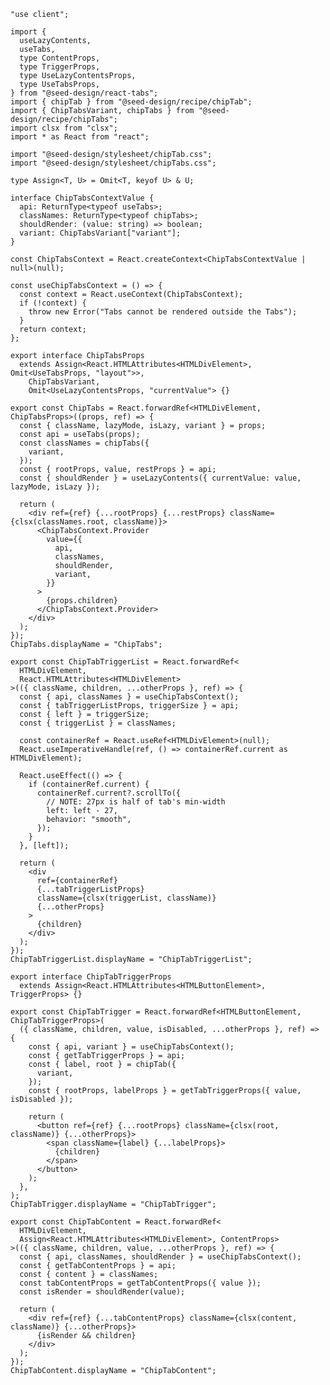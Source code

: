 ```tsx copy filename="chip-tabs.tsx"
"use client";

import {
  useLazyContents,
  useTabs,
  type ContentProps,
  type TriggerProps,
  type UseLazyContentsProps,
  type UseTabsProps,
} from "@seed-design/react-tabs";
import { chipTab } from "@seed-design/recipe/chipTab";
import { ChipTabsVariant, chipTabs } from "@seed-design/recipe/chipTabs";
import clsx from "clsx";
import * as React from "react";

import "@seed-design/stylesheet/chipTab.css";
import "@seed-design/stylesheet/chipTabs.css";

type Assign<T, U> = Omit<T, keyof U> & U;

interface ChipTabsContextValue {
  api: ReturnType<typeof useTabs>;
  classNames: ReturnType<typeof chipTabs>;
  shouldRender: (value: string) => boolean;
  variant: ChipTabsVariant["variant"];
}

const ChipTabsContext = React.createContext<ChipTabsContextValue | null>(null);

const useChipTabsContext = () => {
  const context = React.useContext(ChipTabsContext);
  if (!context) {
    throw new Error("Tabs cannot be rendered outside the Tabs");
  }
  return context;
};

export interface ChipTabsProps
  extends Assign<React.HTMLAttributes<HTMLDivElement>, Omit<UseTabsProps, "layout">>,
    ChipTabsVariant,
    Omit<UseLazyContentsProps, "currentValue"> {}

export const ChipTabs = React.forwardRef<HTMLDivElement, ChipTabsProps>((props, ref) => {
  const { className, lazyMode, isLazy, variant } = props;
  const api = useTabs(props);
  const classNames = chipTabs({
    variant,
  });
  const { rootProps, value, restProps } = api;
  const { shouldRender } = useLazyContents({ currentValue: value, lazyMode, isLazy });

  return (
    <div ref={ref} {...rootProps} {...restProps} className={clsx(classNames.root, className)}>
      <ChipTabsContext.Provider
        value={{
          api,
          classNames,
          shouldRender,
          variant,
        }}
      >
        {props.children}
      </ChipTabsContext.Provider>
    </div>
  );
});
ChipTabs.displayName = "ChipTabs";

export const ChipTabTriggerList = React.forwardRef<
  HTMLDivElement,
  React.HTMLAttributes<HTMLDivElement>
>(({ className, children, ...otherProps }, ref) => {
  const { api, classNames } = useChipTabsContext();
  const { tabTriggerListProps, triggerSize } = api;
  const { left } = triggerSize;
  const { triggerList } = classNames;

  const containerRef = React.useRef<HTMLDivElement>(null);
  React.useImperativeHandle(ref, () => containerRef.current as HTMLDivElement);

  React.useEffect(() => {
    if (containerRef.current) {
      containerRef.current?.scrollTo({
        // NOTE: 27px is half of tab's min-width
        left: left - 27,
        behavior: "smooth",
      });
    }
  }, [left]);

  return (
    <div
      ref={containerRef}
      {...tabTriggerListProps}
      className={clsx(triggerList, className)}
      {...otherProps}
    >
      {children}
    </div>
  );
});
ChipTabTriggerList.displayName = "ChipTabTriggerList";

export interface ChipTabTriggerProps
  extends Assign<React.HTMLAttributes<HTMLButtonElement>, TriggerProps> {}

export const ChipTabTrigger = React.forwardRef<HTMLButtonElement, ChipTabTriggerProps>(
  ({ className, children, value, isDisabled, ...otherProps }, ref) => {
    const { api, variant } = useChipTabsContext();
    const { getTabTriggerProps } = api;
    const { label, root } = chipTab({
      variant,
    });
    const { rootProps, labelProps } = getTabTriggerProps({ value, isDisabled });

    return (
      <button ref={ref} {...rootProps} className={clsx(root, className)} {...otherProps}>
        <span className={label} {...labelProps}>
          {children}
        </span>
      </button>
    );
  },
);
ChipTabTrigger.displayName = "ChipTabTrigger";

export const ChipTabContent = React.forwardRef<
  HTMLDivElement,
  Assign<React.HTMLAttributes<HTMLDivElement>, ContentProps>
>(({ className, children, value, ...otherProps }, ref) => {
  const { api, classNames, shouldRender } = useChipTabsContext();
  const { getTabContentProps } = api;
  const { content } = classNames;
  const tabContentProps = getTabContentProps({ value });
  const isRender = shouldRender(value);

  return (
    <div ref={ref} {...tabContentProps} className={clsx(content, className)} {...otherProps}>
      {isRender && children}
    </div>
  );
});
ChipTabContent.displayName = "ChipTabContent";

```
